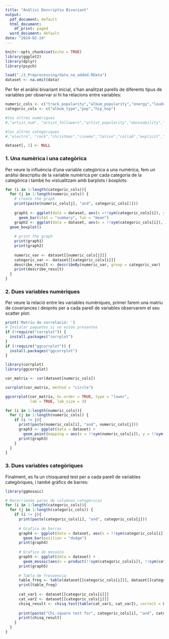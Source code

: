 ```yaml
---
title: "Anàlisi Descriptiu Bivariant"
output:
  pdf_document: default
  html_document:
    df_print: paged
  word_document: default
date: "2024-02-24"
---
```


```r
knitr::opts_chunk$set(echo = TRUE)
library(ggplot2)
library(dplyr)
library(psych)
```

```r
load("./3_Preprocessing/data_na_added.RData")
dataset <- na.omit(data)
```

Per fer el anàlisi bivariant inicial, s'han analitzat parells de diferents tipus de variables per observar si hi ha relacions entre variables:


```r
numeric_cols <- c("track_popularity","album_popularity","energy","loudness","speechiness","acousticness")
categoric_cols <- c("album_type","pop","hip_hop")

#les altres numèriques
#,"artist_num", "artist_followers","artist_popularity","danceability","liveness","valence","tempo", "duration","streams"

#les altres categòriques
#,"electro", "rock","christmas","cinema","latino","collab","explicit","key","mode","time_signature","Is_Group","Gender","rank_group"

dataset[, 1] <- NULL
```

 
 
 
 

### 1. Una numèrica i una categòrica
Per veure la influència d'una variable categòrica a una numèrica, fem un anàlisi descriptiu de la variable numèrica per cada categoria de la categòrica i també ho vistualitzam amb barplots i boxplots: 
 
```r

for (i in 1:length(categoric_cols)){
  for (j in 1:length(numeric_cols)) {
    # create the graph
    print(paste(numeric_cols[j], "and", categoric_cols[1]))
    
    graph1 <- ggplot(data = dataset, aes(x =!!sym(categoric_cols[i]), y = !!sym(numeric_cols[j]), fill = !!sym(categoric_cols[i]))) +
      geom_bar(stat = "summary", fun = "mean")
    graph2 <- ggplot(data = dataset, aes(x = !!sym(categoric_cols[i]), y = !!sym(numeric_cols[j]), fill = !!sym(categoric_cols[i]))) +
  geom_boxplot()
    
    # print the graph
    print(graph1)
    print(graph2)
    
    numeric_var <- dataset[[numeric_cols[j]]]
    categoric_var <- dataset[[categoric_cols[i]]]
    describe_result <- describeBy(numeric_var, group = categoric_var)
    print(describe_result)
  }
}

```

### 2. Dues variables numèriques
Per veure la relació entre les variables numèriques, primer farem una matriu de covariances i després per a cada parell de variables observarem el seu scatter plot: 

```r
print('Matriu de correlació: ')
# Instalar paquetes si no están presentes
if (!require("corrplot")) {
  install.packages("corrplot")
}
if (!require("ggcorrplot")) {
  install.packages("ggcorrplot")
}

library(corrplot)
library(ggcorrplot)

cor_matrix <- cor(dataset[numeric_cols])

corrplot(cor_matrix, method = "circle")

ggcorrplot(cor_matrix, hc.order = TRUE, type = "lower",
           lab = TRUE, lab_size = 3)

```

```r
for (i in 1:length(numeric_cols)){
  for (j in 1:length(numeric_cols)) {
    if (i != j){
      print(paste(numeric_cols[i], "and", numeric_cols[j]))
      graph3 <- ggplot(data = dataset) + 
        geom_point(mapping = aes(x = !!sym(numeric_cols[i]), y = !!sym(numeric_cols[j])), alpha = 1 / 30)
      print(graph3)
    }
  }
}
```


### 3. Dues variables categòriques
Finalment, es fa un chisquared test per a cada parell de variables categòriques, i també gràfics de barres:

```r

library(ggmosaic)

# Recorriendo pares de columnas categóricas
for (i in 1:length(categoric_cols)){
  for (j in 1:length(categoric_cols)) {
    if (i != j){
      print(paste(categoric_cols[i], "and", categoric_cols[j]))
      
      # Grafico de barras
      graph4 <- ggplot(data = dataset, aes(x = !!sym(categoric_cols[i]), fill = !!sym(categoric_cols[j]))) +
        geom_bar(position = "dodge")
      print(graph4)
      
      # Grafico de mosaico
      graph5 <- ggplot(data = dataset) +
        geom_mosaic(aes(x = product(!!sym(categoric_cols[i]), !!sym(categoric_cols[j])), fill = !!sym(categoric_cols[i])))
      print(graph5)
      
      # Tabla de frecuencia
      table_freq <- table(dataset[[categoric_cols[i]]], dataset[[categoric_cols[j]]])
      print(table_freq)
      
      cat_var1 <- dataset[[categoric_cols[i]]]
      cat_var2 <- dataset[[categoric_cols[j]]]
      chisq_result <- chisq.test(table(cat_var1, cat_var2), correct = FALSE)
      
      print(paste("Chi-square test for", categoric_cols[i], "and", categoric_cols[j]))
      print(chisq_result)
    }
  }
}

```

```r

```
